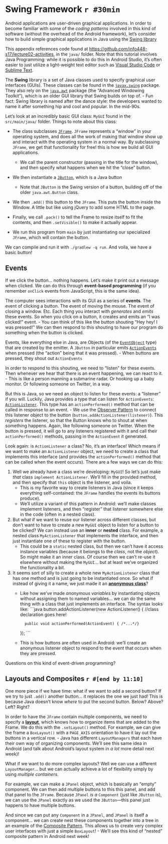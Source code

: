 # Swing Framework `r #30min`
Android applications are user-driven graphical applications. In order to become familiar with some of the _coding patterns_ involved in this kind of software (without the overhead of the Android framework), let's consider how to build simple graphical applications in Java using the [Swing library](https://docs.oracle.com/javase/tutorial/uiswing/start/)

<p class="alert alert-info">This appendix references code found at <https://github.com/info448-s17/lecture02-activities>, in the `java/` folder. Note that this tutorial involves Java Programming: while it is possible to do this in Android Studio, it's often easier to just utilize a light-weight text editor such as [Visual Studio Code]() or [Sublime Text]().</p>

The **Swing** library is a set of Java classes used to specify graphical user interfaces (GUIs). These classes can be found in the [`javax.swing`](https://docs.oracle.com/javase/8/docs/api/javax/swing/package-summary.html) package. They also rely on the [`java.awt`](https://docs.oracle.com/javase/8/docs/api/java/awt/package-summary.html) package (the "Advanced Windowing Toolkit"), which is an older GUI library that Swing builds on top of.
- Fun fact: Swing library is named after the dance style: the developers wanted to name it after something hip and cool and popular. In the mid-90s.

Let's look at an incredibly basic GUI class: `MyGUI` found in the `src/main/java/` folder. Things to note about this class:

- The class subclasses [`JFrame`](https://docs.oracle.com/javase/8/docs/api/javax/swing/JFrame.html). `JFrame` represents a "window" in your operating system, and does all the work of making that window show up and interact with the operating system in a normal way. By subclassing `JFrame`, we get that functionality for free! this is how we build all GUI applications.

	- We call the parent constructor (passing in the title for the window), and then specify what happens when we hit the "close" button.
- We then instantiate a [`JButton`](https://docs.oracle.com/javase/8/docs/api/javax/swing/JButton.html), which is a Java button

	- Note that `JButton` is the Swing version of a button, building off of the older `java.awt.Button` class.
- We then `.add()` this button to the `JFrame`. This puts the button inside the Window. A little but like using jQuery to add some HTML to the page.

- Finally, we call `.pack()` to tell the Frame to resize itself to fit the contents, and then `.setVisible()` to make it actually appear.

- We run this program from `main` by just instantiating our specialized `JFrame`, which will contain the button.

We can compile and run it with `./gradlew -q run`. And voila, we have a basic button!

## Events
If we click the button... nothing happens. Let's make it print out a message when clicked. We can do this through **event-based programming** (if you remember `onClick` events from JavaScript, this is the same idea).

The computer sees interactions with its GUI as a series of **events**. The event of clicking a button. The event of moving the mouse. The event of closing a window. Etc. Each thing you interact with _generates_ and _emits_ these events. So when you click on a button, it creates and emits an "I was clicked!" event.
- You can think of this like the button shouting "Hey hey! I was pressed!" We can then respond to this shouting to have our program do something when the button is clicked.

Events, like everything else in Java, are Objects (of the [`EventObject`](https://docs.oracle.com/javase/8/docs/api/java/util/EventObject.html) type) that are created by the emitter. A `JButton` in particular emits [`ActionEvents`](https://docs.oracle.com/javase/8/docs/api/java/awt/event/ActionEvent.html) when pressed (the "action" being that it was pressed).
- When buttons are pressed, they shout out `ActionEvents`

In order to respond to this shouting, we need to "listen" for these events. Then whenever we hear that there is an event happening, we can react to it.
- This is like a person manning a submarine radar. Or hooking up a baby monitor. Or following someone on Twitter, in a way.

But this is Java, so we need an object to listen for these events: a "listener" if you will. Luckily, Java provides a type that can listen for `ActionEvents`: [`ActionListener`](https://docs.oracle.com/javase/8/docs/api/java/awt/event/ActionListener.html). This type has an `actionPerformed()` method that can be called in response to an event.
- We use the [Observer Pattern](https://sourcemaking.com/design_patterns/observer) to connect this listener object to the button (`button.addActionListener(listener)`). This _registers_ the listener, so that the Button knows who to shout at when something happens. Again, like following someone on Twitter. When the button is pressed, it will go to any listeners registered with it and call their `actionPerformed()` methods, passing in the `ActionEvent` it generated.

Look again: is `ActionListener` a class? No, it's an interface! Which means if we want to make an `ActionListener` object, we need to create a class that implements this interface (and provides the `actionPerformed()` method that can be called when the event occurs). There are a few ways we can do this:

1. Well we already have a class we're developing: `MyGUI`! So let's just make _that_ class `implement ActionListener`. We'll fill in the provided method, and then specify that `this` object is the listener, and voila.
	- This is my favorite way to create listeners in Java (since it keeps everything self-contained: the `JFrame` handles the events its buttons produce).
	- We'll utilize a variant of this pattern in Android: we'll make classes implement listeners, and then "register" that listener somewhere else in the code (often in a nested class).

2. But what if we want to reuse our listener across different classes, but don't want to have to create a new `MyGUI` object to listen for a button to be clicked? We can instead use an **inner** or **nested** class. For example, a nested class `MyActionListener` that implements the interface, and then just instantiate one of these to register with the button.
	- This could be a `static` nested class, but then we can't have it access instance variables (because it belongs to the _class_, not the _object_). So might make it an inner class. Of course then we can't re-use it elsewhere without making the `MyGUI`... but at least we've organized the functionality a bit.

3. It seems sort of silly to create a whole new `MyActionListener` class that has one method and is just going to be instantiated once. So what if instead of giving it a name, we just made it an [**anonymous class**](https://docs.oracle.com/javase/tutorial/java/javaOO/anonymousclasses.html)?
	- Like how we've made _anonymous variables_ by instantiating objects without assigning them to named variables... we can do the same thing with a class that just implements an interface. The syntax looks like:
		```java
		button.addActionListener(new ActionListener() {
			//class declaration goes here!

			public void actionPerformed(ActionEvent) { /*...*/}
		});
		```
	- This is how buttons are often used in Android: we'll create an anonymous listener object to respond to the event that occurs when they are pressed.

Questions on this kind of event-driven programming?

## Layouts and Composites `r #[end by 11:10]`
One more piece if we have time: what if we want to add a second button? If we try to just `.add()` another button... it replaces the one we just had! This is because Java doesn't know _where_ to put the second button. Below? Above? Left? Right?

In order to have the `JFrame` contain multiple components, we need to specify a [**layout**](https://docs.oracle.com/javase/8/docs/api/java/awt/LayoutManager.html), which knows how to organize items that are added to the Frame. We do this with the `.setLayout()` method. For example, we can give the frame a `BoxLayout()` with a `PAGE_AXIS` orientation to have it lay out the buttons in a vertical row.
- Java has different `LayoutManagers` that each have their own way of organizing components. We'll see this same idea in Android (and talk about Android's layout system in _a lot_ more detail next week)!

What if we want to do more complex layouts? Well we can use a different `LayoutManager`... but we can actually achieve a lot of flexibility simply by using _multiple containers_.

For example, we can make a `JPanel` object, which is basically an "empty" component. We can then add multiple buttons to this this panel, and add that panel to the `JFrame`. Because `JPanel` _is a_ `Component` (just like `JButton` is), we can use the `JPanel` exactly as we used the `JButton`---this panel just happens to have multiple buttons.

And since we can put any `Component` in a `JPanel`, and `JPanel` is itself a component... we can create nest these components together into a tree in an example of the [Composite Pattern](https://sourcemaking.com/design_patterns/composite). This allows us to create very complex user interfaces with just a simple `BoxLayout`!
- We'll see this kind of "nested" composite pattern in Android next week!
